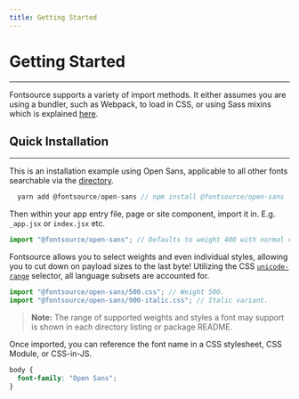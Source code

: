 ```yaml
---
title: Getting Started
---
```


# Getting Started

---

Fontsource supports a variety of import methods. It either assumes you are using a bundler, such as Webpack, to load in CSS, or using Sass mixins which is explained [here](/docs/sass/mixins).

## Quick Installation

---

This is an installation example using Open Sans, applicable to all other fonts searchable via the [directory](/fonts).

```js
  yarn add @fontsource/open-sans // npm install @fontsource/open-sans
```

Then within your app entry file, page or site component, import it in. E.g. `_app.jsx` or `index.jsx` etc.

```jsx
import "@fontsource/open-sans"; // Defaults to weight 400 with normal variant.
```

Fontsource allows you to select weights and even individual styles, allowing you to cut down on payload sizes to the last byte! Utilizing the CSS [`unicode-range`](https://developer.mozilla.org/en-US/docs/Web/CSS/@font-face/unicode-range) selector, all language subsets are accounted for.

```jsx
import "@fontsource/open-sans/500.css"; // Weight 500.
import "@fontsource/open-sans/900-italic.css"; // Italic variant.
```

> **Note:** The range of supported weights and styles a font may support is shown in each directory listing or package README.

Once imported, you can reference the font name in a CSS stylesheet, CSS Module, or CSS-in-JS.

```css
body {
  font-family: "Open Sans";
}
```
